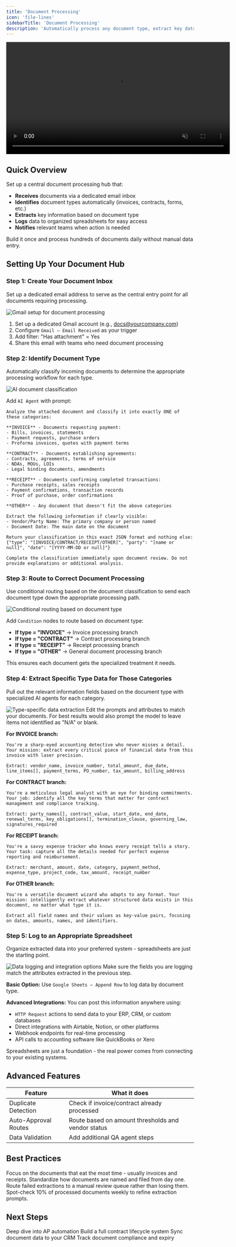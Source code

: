 ```yaml
---
title: 'Document Processing'
icon: 'file-lines'
sidebarTitle: 'Document Processing'
description: 'Automatically process any document type, extract key data, and organize information across your systems.'
---
```


<div style={{ display: 'flex', justifyContent: 'center', margin: '2rem 0' }}>
  <div className="video-card">
    <video
      src="https://lindyfiles.nyc3.cdn.digitaloceanspaces.com/triggers.mp4"
      width="600"
      autoPlay
      muted
      loop
      playsInline
      style={{ display: 'block', width: '100%', borderRadius: '16px' }}
    />
  </div>
</div>

## Quick Overview

Set up a central document processing hub that:

- **Receives** documents via a dedicated email inbox
- **Identifies** document types automatically (invoices, contracts, forms, etc.)
- **Extracts** key information based on document type
- **Logs** data to organized spreadsheets for easy access
- **Notifies** relevant teams when action is needed

Build it once and process hundreds of documents daily without manual data entry.

## Setting Up Your Document Hub

### Step 1: Create Your Document Inbox

Set up a dedicated email address to serve as the central entry point for all documents requiring processing.

<Frame>
  <img src="/lindy-brand-assets/doc-processor-trigger.png" alt="Gmail setup for document processing" />
</Frame>

1. Set up a dedicated Gmail account (e.g., docs@yourcompany.com)
2. Configure `Gmail – Email Received` as your trigger
3. Add filter: "Has attachment" = Yes
4. Share this email with teams who need document processing

### Step 2: Identify Document Type

Automatically classify incoming documents to determine the appropriate processing workflow for each type.

<Frame>
  <img src="/lindy-brand-assets/doc-processor-classify.png" alt="AI document classification" />
</Frame>

Add `AI Agent` with prompt:

```
Analyze the attached document and classify it into exactly ONE of these categories:

**INVOICE** - Documents requesting payment:
- Bills, invoices, statements
- Payment requests, purchase orders
- Proforma invoices, quotes with payment terms

**CONTRACT** - Documents establishing agreements:
- Contracts, agreements, terms of service
- NDAs, MOUs, LOIs
- Legal binding documents, amendments

**RECEIPT** - Documents confirming completed transactions:
- Purchase receipts, sales receipts
- Payment confirmations, transaction records
- Proof of purchase, order confirmations

**OTHER** - Any document that doesn't fit the above categories

Extract the following information if clearly visible:
- Vendor/Party Name: The primary company or person named
- Document Date: The main date on the document

Return your classification in this exact JSON format and nothing else:
{"type": "[INVOICE/CONTRACT/RECEIPT/OTHER]", "party": "[name or null]", "date": "[YYYY-MM-DD or null]"}

Complete the classification immediately upon document review. Do not provide explanations or additional analysis.
```

### Step 3: Route to Correct Document Processing

Use conditional routing based on the document classification to send each document type down the appropriate processing path.

<Frame>
  <img src="/lindy-brand-assets/doc-processor-conditions.png" alt="Conditional routing based on document type" />
</Frame>

Add `Condition` nodes to route based on document type:
- **If type = "INVOICE"** → Invoice processing branch
- **If type = "CONTRACT"** → Contract processing branch  
- **If type = "RECEIPT"** → Receipt processing branch
- **If type = "OTHER"** → General document processing branch

This ensures each document gets the specialized treatment it needs.

### Step 4: Extract Specific Type Data for Those Categories

Pull out the relevant information fields based on the document type with specialized AI agents for each category.

<Frame>
  <img src="/lindy-brand-assets/doc-processor-extract.png" alt="Type-specific data extraction" />
</Frame>

<Tip>
Edit the prompts and attributes to match your documents. For best results would also prompt the model to leave items not identified as "N/A" or blank.
</Tip>

**For INVOICE branch:**
```
You're a sharp-eyed accounting detective who never misses a detail. Your mission: extract every critical piece of financial data from this invoice with laser precision.

Extract: vendor_name, invoice_number, total_amount, due_date, 
line_items[], payment_terms, PO_number, tax_amount, billing_address
```

**For CONTRACT branch:**
```
You're a meticulous legal analyst with an eye for binding commitments. Your job: identify all the key terms that matter for contract management and compliance tracking.

Extract: party_names[], contract_value, start_date, end_date,
renewal_terms, key_obligations[], termination_clause, governing_law, signatures_required
```

**For RECEIPT branch:**
```
You're a savvy expense tracker who knows every receipt tells a story. Your task: capture all the details needed for perfect expense reporting and reimbursement.

Extract: merchant, amount, date, category, payment_method,
expense_type, project_code, tax_amount, receipt_number
```

**For OTHER branch:**
```
You're a versatile document wizard who adapts to any format. Your mission: intelligently extract whatever structured data exists in this document, no matter what type it is.

Extract all field names and their values as key-value pairs, focusing on dates, amounts, names, and identifiers.
```

### Step 5: Log to an Appropriate Spreadsheet

Organize extracted data into your preferred system - spreadsheets are just the starting point.

<Frame>
  <img src="/lindy-brand-assets/doc-processor-log.png" alt="Data logging and integration options" />
</Frame>

<Warning>
Make sure the fields you are logging match the attributes extracted in the previous step.
</Warning>

**Basic Option:** Use `Google Sheets – Append Row` to log data by document type.

**Advanced Integrations:** You can post this information anywhere using:
- `HTTP Request` actions to send data to your ERP, CRM, or custom databases
- Direct integrations with Airtable, Notion, or other platforms
- Webhook endpoints for real-time processing
- API calls to accounting software like QuickBooks or Xero

Spreadsheets are just a foundation - the real power comes from connecting to your existing systems.

## Advanced Features

| Feature | What it does |
|---------|--------------|
| Duplicate Detection | Check if invoice/contract already processed |
| Auto-Approval Routes | Route based on amount thresholds and vendor status |
| Data Validation | Add additional QA agent steps |

## Best Practices

<AccordionGroup>
  <Accordion title="Start with High-Volume Doc Types">
    Focus on the documents that eat the most time - usually invoices and receipts.
  </Accordion>
  
  <Accordion title="Create Clear Naming Conventions">
    Standardize how documents are named and filed from day one.
  </Accordion>
  
  <Accordion title="Set Up Error Handling">
    Route failed extractions to a manual review queue rather than losing them.
  </Accordion>
  
  <Accordion title="Regular Accuracy Audits">
    Spot-check 10% of processed documents weekly to refine extraction prompts.
  </Accordion>
</AccordionGroup>

## Next Steps

<CardGroup cols={2}>
  <Card title="Invoice Processing" href="/tutorials/invoice-processing" icon="file-invoice">
    Deep dive into AP automation
  </Card>
  <Card title="Contract Management" href="/tutorials/contract-management" icon="file-contract">
    Build a full contract lifecycle system
  </Card>
  <Card title="CRM Auto-Update" href="/tutorials/crm-auto-update" icon="database">
    Sync document data to your CRM
  </Card>
  <Card title="Compliance Monitor" href="/tutorials/compliance-monitor" icon="shield-check">
    Track document compliance and expiry
  </Card>
</CardGroup>